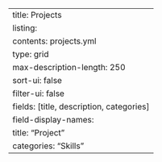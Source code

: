 ---
title: Projects
listing:
  contents: projects.yml
  type: grid
  max-description-length: 250
  sort-ui: false
  filter-ui: false
  fields: [title, description, categories]
  field-display-names:
    title: "Project"
    categories: "Skills"
---